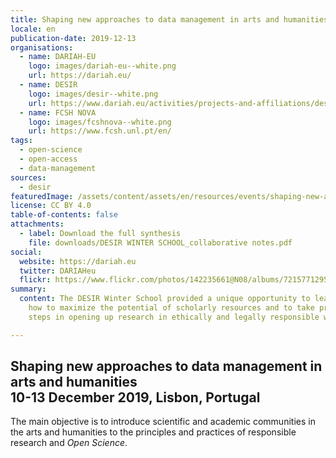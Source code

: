 ```yaml
---
title: Shaping new approaches to data management in arts and humanities
locale: en
publication-date: 2019-12-13
organisations:
  - name: DARIAH-EU
    logo: images/dariah-eu--white.png
    url: https://dariah.eu/
  - name: DESIR
    logo: images/desir--white.png
    url: https://www.dariah.eu/activities/projects-and-affiliations/desir/
  - name: FCSH NOVA
    logo: images/fcshnova--white.png
    url: https://www.fcsh.unl.pt/en/
tags:
  - open-science
  - open-access
  - data-management
sources:
  - desir
featuredImage: /assets/content/assets/en/resources/events/shaping-new-approaches-to-data-management-in-arts-and-humanities/image.jpg
license: CC BY 4.0
table-of-contents: false
attachments:
  - label: Download the full synthesis
    file: downloads/DESIR WINTER SCHOOL_collaborative notes.pdf
social:
  website: https://dariah.eu
  twitter: DARIAHeu
  flickr: https://www.flickr.com/photos/142235661@N08/albums/72157712957286506/
summary:
  content: The DESIR Winter School provided a unique opportunity to learn about
    how to maximize the potential of scholarly resources and to take practical
    steps in opening up research in ethically and legally responsible ways.

---
```


## Shaping new approaches to data management in arts and humanities <br/> 10-13 December 2019, Lisbon, Portugal

The main objective is to introduce scientific and academic communities in the arts and humanities to the principles and practices of responsible research and _Open Science_.
